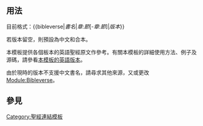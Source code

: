 <includeonly><!-- 在這裡加入模板的保護標識 --></includeonly><noinclude>{{template doc page viewed directly}}</noinclude>
<!-- 在本行下編輯模板說明 -->

== 用法 ==
目前格式：<nowiki>{{</nowiki>bibleverse|''書名''|''章'':''節''[-''章'':''節'']|''版本''<nowiki>}}</nowiki>

若版本留空，則預設為中文和合本。

本模板提供各個板本的英語聖經原文作參考。有關本模板的詳細使用方法、例子及源碼，請參看[[:en:Template:Bibleverse|本模板的英語版本]]。

由於現時的版本不支援中文書名，請尋求其他來源，又或更改[[Module:Bibleverse]]。

== 參見 ==

<includeonly>
<!-- 本行下加入模板的分類 -->
[[Category:聖經連結模板]]

</includeonly>